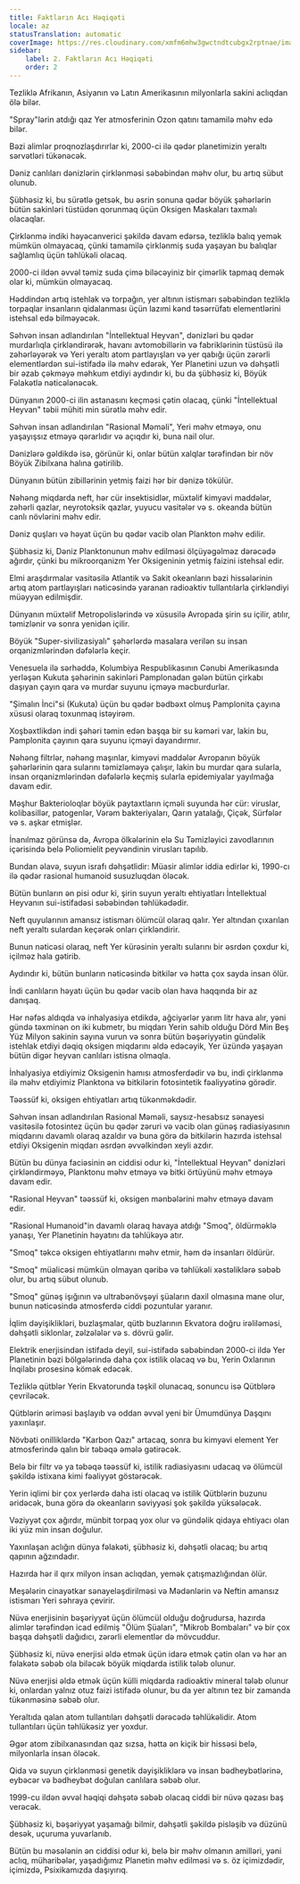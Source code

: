 ```yaml
---
title: Faktların Acı Həqiqəti
locale: az
statusTranslation: automatic
coverImage: https://res.cloudinary.com/xmfm6mhw3gwctndtcubgx2rptnae/image/upload/v1741354419/small_cover_la_gran_rebelion_28716e29d2.webp
sidebar:
    label: 2. Faktların Acı Həqiqəti
    order: 2
---
```

Tezliklə Afrikanın, Asiyanın və Latın Amerikasının milyonlarla sakini aclıqdan ölə bilər.

"Spray"lərin atdığı qaz Yer atmosferinin Ozon qatını tamamilə məhv edə bilər.

Bəzi alimlər proqnozlaşdırırlar ki, 2000-ci ilə qədər planetimizin yeraltı sərvətləri tükənəcək.

Dəniz canlıları dənizlərin çirklənməsi səbəbindən məhv olur, bu artıq sübut olunub.

Şübhəsiz ki, bu sürətlə getsək, bu əsrin sonuna qədər böyük şəhərlərin bütün sakinləri tüstüdən qorunmaq üçün Oksigen Maskaları taxmalı olacaqlar.

Çirklənmə indiki həyəcanverici şəkildə davam edərsə, tezliklə balıq yemək mümkün olmayacaq, çünki tamamilə çirklənmiş suda yaşayan bu balıqlar sağlamlıq üçün təhlükəli olacaq.

2000-ci ildən əvvəl təmiz suda çimə biləcəyiniz bir çimərlik tapmaq demək olar ki, mümkün olmayacaq.

Həddindən artıq istehlak və torpağın, yer altının istismarı səbəbindən tezliklə torpaqlar insanların qidalanması üçün lazımi kənd təsərrüfatı elementlərini istehsal edə bilməyəcək.

Səhvən insan adlandırılan "İntellektual Heyvan", dənizləri bu qədər murdarlıqla çirkləndirərək, havanı avtomobillərin və fabriklərinin tüstüsü ilə zəhərləyərək və Yeri yeraltı atom partlayışları və yer qabığı üçün zərərli elementlərdən sui-istifadə ilə məhv edərək, Yer Planetini uzun və dəhşətli bir əzab çəkməyə məhkum etdiyi aydındır ki, bu da şübhəsiz ki, Böyük Fəlakətlə nəticələnəcək.

Dünyanın 2000-ci ilin astanasını keçməsi çətin olacaq, çünki "İntellektual Heyvan" təbii mühiti min sürətlə məhv edir.

Səhvən insan adlandırılan "Rasional Məməli", Yeri məhv etməyə, onu yaşayışsız etməyə qərarlıdır və açıqdır ki, buna nail olur.

Dənizlərə gəldikdə isə, görünür ki, onlar bütün xalqlar tərəfindən bir növ Böyük Zibilxana halına gətirilib.

Dünyanın bütün zibillərinin yetmiş faizi hər bir dənizə tökülür.

Nəhəng miqdarda neft, hər cür insektisidlər, müxtəlif kimyəvi maddələr, zəhərli qazlar, neyrotoksik qazlar, yuyucu vasitələr və s. okeanda bütün canlı növlərini məhv edir.

Dəniz quşları və həyat üçün bu qədər vacib olan Plankton məhv edilir.

Şübhəsiz ki, Dəniz Planktonunun məhv edilməsi ölçüyəgəlməz dərəcədə ağırdır, çünki bu mikroorqanizm Yer Oksigeninin yetmiş faizini istehsal edir.

Elmi araşdırmalar vasitəsilə Atlantik və Sakit okeanların bəzi hissələrinin artıq atom partlayışları nəticəsində yaranan radioaktiv tullantılarla çirkləndiyi müəyyən edilmişdir.

Dünyanın müxtəlif Metropolislərində və xüsusilə Avropada şirin su içilir, atılır, təmizlənir və sonra yenidən içilir.

Böyük "Super-sivilizasiyalı" şəhərlərdə masalara verilən su insan orqanizmlərindən dəfələrlə keçir.

Venesuela ilə sərhəddə, Kolumbiya Respublikasının Cənubi Amerikasında yerləşən Kukuta şəhərinin sakinləri Pamplonadan gələn bütün çirkabı daşıyan çayın qara və murdar suyunu içməyə məcburdurlar.

"Şimalın İnci"si (Kukuta) üçün bu qədər bədbəxt olmuş Pamplonita çayına xüsusi olaraq toxunmaq istəyirəm.

Xoşbəxtlikdən indi şəhəri təmin edən başqa bir su kəməri var, lakin bu, Pamplonita çayının qara suyunu içməyi dayandırmır.

Nəhəng filtrlər, nəhəng maşınlar, kimyəvi maddələr Avropanın böyük şəhərlərinin qara sularını təmizləməyə çalışır, lakin bu murdar qara sularla, insan orqanizmlərindən dəfələrlə keçmiş sularla epidemiyalar yayılmağa davam edir.

Məşhur Bakterioloqlar böyük paytaxtların içməli suyunda hər cür: viruslar, kolibasillər, patogenlər, Vərəm bakteriyaları, Qarın yatalağı, Çiçək, Sürfələr və s. aşkar etmişlər.

İnanılmaz görünsə də, Avropa ölkələrinin elə Su Təmizləyici zavodlarının içərisində belə Poliomielit peyvəndinin virusları tapılıb.

Bundan əlavə, suyun israfı dəhşətlidir: Müasir alimlər iddia edirlər ki, 1990-cı ilə qədər rasional humanoid susuzluqdan öləcək.

Bütün bunların ən pisi odur ki, şirin suyun yeraltı ehtiyatları İntellektual Heyvanın sui-istifadəsi səbəbindən təhlükədədir.

Neft quyularının amansız istismarı ölümcül olaraq qalır. Yer altından çıxarılan neft yeraltı sulardan keçərək onları çirkləndirir.

Bunun nəticəsi olaraq, neft Yer kürəsinin yeraltı sularını bir əsrdən çoxdur ki, içilməz hala gətirib.

Aydındır ki, bütün bunların nəticəsində bitkilər və hətta çox sayda insan ölür.

İndi canlıların həyatı üçün bu qədər vacib olan hava haqqında bir az danışaq.

Hər nəfəs aldıqda və inhalyasiya etdikdə, ağciyərlər yarım litr hava alır, yəni gündə təxminən on iki kubmetr, bu miqdarı Yerin sahib olduğu Dörd Min Beş Yüz Milyon sakinin sayına vurun və sonra bütün bəşəriyyətin gündəlik istehlak etdiyi dəqiq oksigen miqdarını əldə edəcəyik, Yer üzündə yaşayan bütün digər heyvan canlıları istisna olmaqla.

İnhalyasiya etdiyimiz Oksigenin hamısı atmosferdədir və bu, indi çirklənmə ilə məhv etdiyimiz Planktona və bitkilərin fotosintetik fəaliyyətinə görədir.

Təəssüf ki, oksigen ehtiyatları artıq tükənməkdədir.

Səhvən insan adlandırılan Rasional Məməli, saysız-hesabsız sənayesi vasitəsilə fotosintez üçün bu qədər zəruri və vacib olan günəş radiasiyasının miqdarını davamlı olaraq azaldır və buna görə də bitkilərin hazırda istehsal etdiyi Oksigenin miqdarı əsrdən əvvəlkindən xeyli azdır.

Bütün bu dünya faciəsinin ən ciddisi odur ki, "İntellektual Heyvan" dənizləri çirkləndirməyə, Planktonu məhv etməyə və bitki örtüyünü məhv etməyə davam edir.

"Rasional Heyvan" təəssüf ki, oksigen mənbələrini məhv etməyə davam edir.

"Rasional Humanoid"in davamlı olaraq havaya atdığı "Smoq", öldürməklə yanaşı, Yer Planetinin həyatını da təhlükəyə atır.

"Smoq" təkcə oksigen ehtiyatlarını məhv etmir, həm də insanları öldürür.

"Smoq" müalicəsi mümkün olmayan qəribə və təhlükəli xəstəliklərə səbəb olur, bu artıq sübut olunub.

"Smoq" günəş işığının və ultrabənövşəyi şüaların daxil olmasına mane olur, bunun nəticəsində atmosferdə ciddi pozuntular yaranır.

İqlim dəyişiklikləri, buzlaşmalar, qütb buzlarının Ekvatora doğru irəliləməsi, dəhşətli siklonlar, zəlzələlər və s. dövrü gəlir.

Elektrik enerjisindən istifadə deyil, sui-istifadə səbəbindən 2000-ci ildə Yer Planetinin bəzi bölgələrində daha çox istilik olacaq və bu, Yerin Oxlarının İnqilabı prosesinə kömək edəcək.

Tezliklə qütblər Yerin Ekvatorunda təşkil olunacaq, sonuncu isə Qütblərə çevriləcək.

Qütblərin əriməsi başlayıb və oddan əvvəl yeni bir Ümumdünya Daşqını yaxınlaşır.

Növbəti onilliklərdə "Karbon Qazı" artacaq, sonra bu kimyəvi element Yer atmosferində qalın bir təbəqə əmələ gətirəcək.

Belə bir filtr və ya təbəqə təəssüf ki, istilik radiasiyasını udacaq və ölümcül şəkildə istixana kimi fəaliyyət göstərəcək.

Yerin iqlimi bir çox yerlərdə daha isti olacaq və istilik Qütblərin buzunu əridəcək, buna görə də okeanların səviyyəsi şok şəkildə yüksələcək.

Vəziyyət çox ağırdır, münbit torpaq yox olur və gündəlik qidaya ehtiyacı olan iki yüz min insan doğulur.

Yaxınlaşan aclığın dünya fəlakəti, şübhəsiz ki, dəhşətli olacaq; bu artıq qapının ağzındadır.

Hazırda hər il qırx milyon insan aclıqdan, yemək çatışmazlığından ölür.

Meşələrin cinayətkar sənayeləşdirilməsi və Mədənlərin və Neftin amansız istismarı Yeri səhraya çevirir.

Nüvə enerjisinin bəşəriyyət üçün ölümcül olduğu doğrudursa, hazırda alimlər tərəfindən icad edilmiş "Ölüm Şüaları", "Mikrob Bombaları" və bir çox başqa dəhşətli dağıdıcı, zərərli elementlər də mövcuddur.

Şübhəsiz ki, nüvə enerjisi əldə etmək üçün idarə etmək çətin olan və hər an fəlakətə səbəb ola biləcək böyük miqdarda istilik tələb olunur.

Nüvə enerjisi əldə etmək üçün külli miqdarda radioaktiv mineral tələb olunur ki, onlardan yalnız otuz faizi istifadə olunur, bu da yer altının tez bir zamanda tükənməsinə səbəb olur.

Yeraltıda qalan atom tullantıları dəhşətli dərəcədə təhlükəlidir. Atom tullantıları üçün təhlükəsiz yer yoxdur.

Əgər atom zibilxanasından qaz sızsa, hətta ən kiçik bir hissəsi belə, milyonlarla insan öləcək.

Qida və suyun çirklənməsi genetik dəyişikliklərə və insan bədheybətlərinə, eybəcər və bədheybət doğulan canlılara səbəb olur.

1999-cu ildən əvvəl həqiqi dəhşətə səbəb olacaq ciddi bir nüvə qəzası baş verəcək.

Şübhəsiz ki, bəşəriyyət yaşamağı bilmir, dəhşətli şəkildə pisləşib və düzünü desək, uçuruma yuvarlanıb.

Bütün bu məsələnin ən ciddisi odur ki, belə bir məhv olmanın amilləri, yəni aclıq, müharibələr, yaşadığımız Planetin məhv edilməsi və s. öz içimizdədir, içimizdə, Psixikamızda daşıyırıq.


